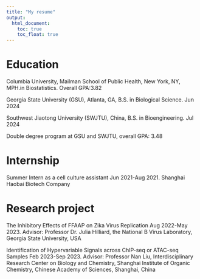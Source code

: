 ```yaml
---
title: "My resume"
output: 
  html_document:
    toc: true
    toc_float: true
---
```


# Education

Columbia University, Mailman School of Public Health, New York, NY, MPH.in Biostatistics. Overall GPA:3.82

Georgia State University (GSU), Atlanta, GA, B.S. in Biological Science. Jun 2024 

Southwest Jiaotong University (SWJTU), China, B.S. in Bioengineering. Jul 2024 

Double degree program at GSU and SWJTU, overall GPA: 3.48 

# Internship

Summer Intern as a cell culture assistant	Jun 2021-Aug 2021. Shanghai Haobai Biotech Company 

# Research project

The Inhibitory Effects of FFAAP on Zika Virus Replication  	Aug 2022-May 2023. Advisor: Professor Dr. Julia Hilliard, the National B Virus Laboratory, Georgia State University, USA 

Identification of Hypervariable Signals across ChIP-seq or ATAC-seq Samples	Feb 2023-Sep 2023. Advisor: Professor Nan Liu, Interdisciplinary Research Center on Biology and Chemistry, Shanghai Institute of Organic Chemistry, Chinese Academy of Sciences, Shanghai, China 
